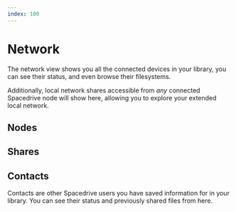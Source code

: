 ```yaml
---
index: 100
---
```


# Network

The network view shows you all the connected devices in your library, you can see their status, and even browse their filesystems.

Additionally, local network shares accessible from _any_ connected Spacedrive node will show here, allowing you to explore your extended local network.

## Nodes

## Shares

## Contacts

Contacts are other Spacedrive users you have saved information for in your library. You can see their status and previously shared files from here.
